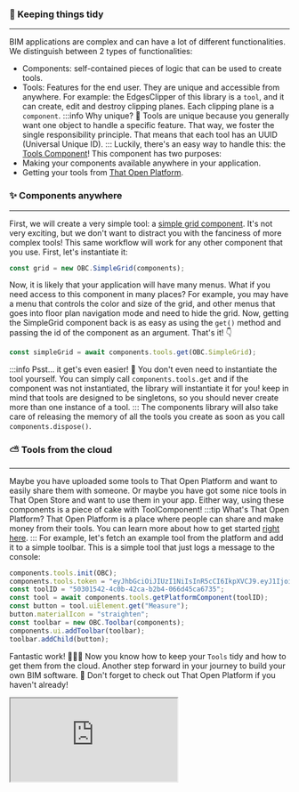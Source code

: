### 🍱 Keeping things tidy
___
BIM applications are complex and can have a lot of different functionalities. We distinguish between 2 types of
functionalities:
- Components: self-contained pieces of logic that can be used to create tools.
- Tools: Features for the end user. They are unique and accessible from anywhere.
For example: the EdgesClipper of this library is a `tool`, and it can create, edit and destroy clipping planes. Each
clipping plane is a `component`.
:::info Why unique? 🤔
Tools are unique because you generally want one object to handle a specific feature. That way, we foster the single
responsibility principle. That means that each tool has an UUID (Universal Unique ID).
:::
Luckily, there's an easy way to handle this: the [Tools Component](../api/classes/components.ToolComponent)!
This component has two purposes:
- Making your components available anywhere in your application.
- Getting your tools from [That Open Platform](../that-open-platform/getting-started.mdx).
### ✨ Components anywhere
___
First, we will create a very simple tool: a [simple grid component](../api/classes/components.SimpleGrid). It's not
very exciting, but we don't want to distract you with the fanciness of more complex tools! This same workflow will work for
any other component that you use.
First, let's instantiate it:

```js
const grid = new OBC.SimpleGrid(components);
```
Now, it is likely that your application will have many menus. What if you need access to this component in many
places? For example, you may have a menu that controls the color and size of the grid, and other menus that goes
into floor plan navigation mode and need to hide the grid.
Now, getting the SimpleGrid component back is as easy as using the `get()` method and passing the id of the
component as an argument. That's it! 👇

```js
const simpleGrid = await components.tools.get(OBC.SimpleGrid);
```
:::info Psst... it get's even easier! 🧠
You don't even need to instantiate the tool yourself. You can simply call `components.tools.get` and if the component
was not instantiated, the library will instantiate it for you! keep in mind that tools are designed to be singletons, so
you should never create more than one instance of a tool.
:::
The components library will also take care of releasing the memory of all the tools you create as soon as you call
`components.dispose()`.
### ⛅ Tools from the cloud
___
Maybe you have uploaded some tools to That Open Platform and want to easily share them with someone. Or maybe you
have got some nice tools in That Open Store and want to use them in your app. Either way, using these components
is a piece of cake with ToolComponent!
:::tip What's That Open Platform?
That Open Platform is a place where people can share and make money from their tools. You can learn more about
how to get started [right here](../that-open-platform/getting-started.mdx).
:::
For example, let's fetch an example tool from the platform and add it to a simple toolbar. This is a
simple tool that just logs a message to the console:

```js
components.tools.init(OBC);
components.tools.token = "eyJhbGciOiJIUzI1NiIsInR5cCI6IkpXVCJ9.eyJ1IjoiNjUwNmYyZjk0NWM4YmM2YTk0Mzg0NjM4IiwiYSI6IjY1MDhhN2VjZGZjYTQ5Mjc2MmE0YjFlZiJ9.Rr7bq9qJdm4pRUnXF0pUt9QhrtJLOS6koVyZMcf5XoU";
const toolID = "50301542-4c0b-42ca-b2b4-066d45ca6735";
const tool = await components.tools.getPlatformComponent(toolID);
const button = tool.uiElement.get("Measure");
button.materialIcon = "straighten";
const toolbar = new OBC.Toolbar(components);
components.ui.addToolbar(toolbar);
toolbar.addChild(button);
```
Fantastic work! 🎉🎉🎉 Now you know how to keep your `Tools` tidy and how to get them from the cloud. Another
step forward in your journey to build your own BIM software. 🥳 Don't forget to check out That Open Platform if
you haven't already!


  <iframe src="https://thatopen.github.io/engine_components/src/core/ToolsComponent/index.html"></iframe>

  